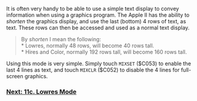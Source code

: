 It is often very handy to be able to use a simple text display to convey information when using a graphics program. The Apple II has the ability to ''shorten'' the graphics display, and use the last (bottom) 4 rows of text, as text. These rows can then be accessed and used as a normal text display.

<blockquote>By ''shorten'' I mean the following:<br />
* Lowres, normally 48 rows, will become 40 rows tall.<br />
* Hires and Color, normally 192 rows tall, will become 160 rows tall.
</blockquote>
Using this mode is very simple. Simply touch <code>MIXSET</code> ($C053) to enable the last 4 lines as text, and touch <code>MIXCLR</code> ($C052) to disable the 4 lines for full-screen graphics.

=== [https://github.com/cc65/wiki/wiki/Apple-II-11c.Lowres-Mode Next: 11c. Lowres Mode] ===
